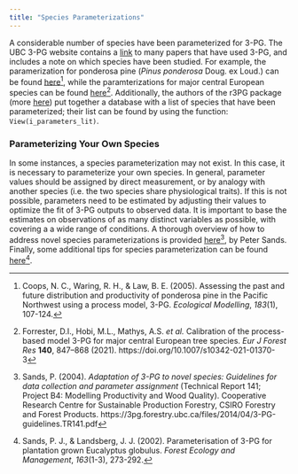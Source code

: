 ```yaml
---
title: "Species Parameterizations"
---
```


A considerable number of species have been parameterized for 3-PG. The UBC 3-PG website contains a [link](3pg.forestry.ubc.ca/3pg-studies/) to many papers that have used 3-PG, and includes a note on which species have been studied. For example, the paramerization for ponderosa pine (*Pinus ponderosa* Doug. ex Loud.) can be found [here](https://www.sciencedirect.com/science/article/pii/S030438000400434X)[^1], while the paramterizations for major central European species can be found [here](https://link.springer.com/article/10.1007/s10342-021-01370-3)[^2]. Additionally, the authors of the r3PG package (more [here](./section_5.qmd)) put together a database with a list of species that have been parameterized; their list can be found by using the function: `View(i_parameters_lit)`.

[^1]: Coops, N. C., Waring, R. H., & Law, B. E. (2005). Assessing the past and future distribution and productivity of ponderosa pine in the Pacific Northwest using a process model, 3-PG. *Ecological Modelling*, *183*(1), 107-124.

[^2]: Forrester, D.I., Hobi, M.L., Mathys, A.S. *et al.* Calibration of the process-based model 3-PG for major central European tree species. *Eur J Forest Res* **140**, 847–868 (2021). https://doi.org/10.1007/s10342-021-01370-3

### Parameterizing Your Own Species

In some instances, a species parameterization may not exist. In this case, it is necessary to parameterize your own species. In general, parameter values should be assigned by direct measurement, or by analogy with another species (i.e. the two species share physiological traits). If this is not possible, parameters need to be estimated by adjusting their values to optimize the fit of 3-PG outputs to observed data. It is important to base the estimates on observations of as many distinct variables as possible, with covering a a wide range of conditions. A thorough overview of how to address novel species parameterizations is provided [here](https://3pg.sites.olt.ubc.ca/files/2014/04/3-PG-guidelines.TR141.pdf)[^3], by Peter Sands. Finally, some additional tips for species parameterization can be found [here](https://www.sciencedirect.com/science/article/pii/S0378112701005862)[^4].

[^3]: Sands, P. (2004). *Adaptation of 3-PG to novel species: Guidelines for data collection and parameter assignment* (Technical Report 141; Project B4: Modelling Productivity and Wood Quality). Cooperative Research Centre for Sustainable Production Forestry, CSIRO Forestry and Forest Products. https://3pg.forestry.ubc.ca/files/2014/04/3-PG-guidelines.TR141.pdf

[^4]: Sands, P. J., & Landsberg, J. J. (2002). Parameterisation of 3-PG for plantation grown Eucalyptus globulus. *Forest Ecology and Management*, *163*(1-3), 273-292.
